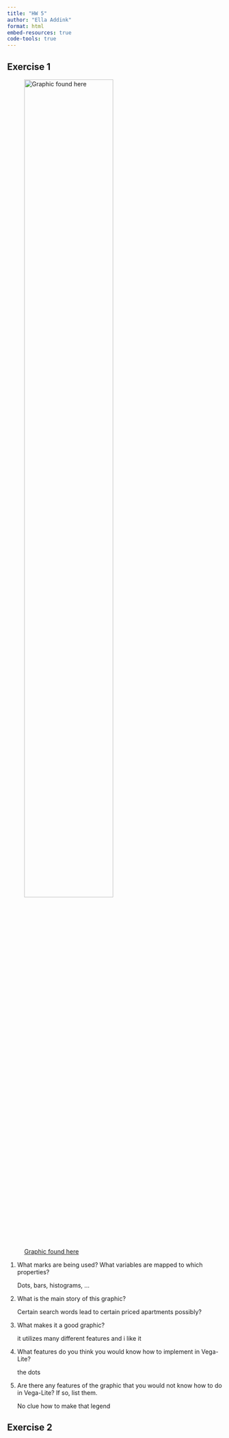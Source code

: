 ```yaml
---
title: "HW 5"
author: "Ella Addink"
format: html
embed-resources: true
code-tools: true 
---
```


## Exercise 1

![[Graphic found here](https://r-graph-gallery.com/web-ridgeline-plot-with-inside-plot-and-annotations.html)](san_fran_rent_graphic.png){width="70%"}

1.  What marks are being used? What variables are mapped to which properties?

    Dots, bars, histograms, ...

2.  What is the main story of this graphic?

    Certain search words lead to certain priced apartments possibly?

3.  What makes it a good graphic?

    it utilizes many different features and i like it

4.  What features do you think you would know how to implement in Vega-Lite?

    the dots

5.  Are there any features of the graphic that you would not know how to do in Vega-Lite? If so, list them.

    No clue how to make that legend

## Exercise 2

